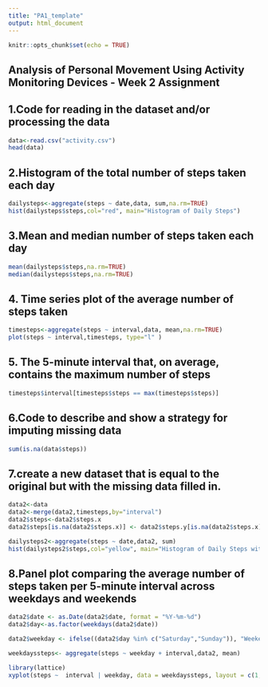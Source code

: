 ---
title: "PA1_template"
output: html_document
---

```{r setup, include=FALSE}
knitr::opts_chunk$set(echo = TRUE)
```

## Analysis of Personal Movement Using Activity Monitoring Devices - Week 2 Assignment 

## 1.Code for reading in the dataset and/or processing the data

```{r}
data<-read.csv("activity.csv")
head(data)
```

## 2.Histogram of the total number of steps taken each day


```{r, fig.width=4, fig.height=4,echo=TRUE}
dailysteps<-aggregate(steps ~ date,data, sum,na.rm=TRUE)
hist(dailysteps$steps,col="red", main="Histogram of Daily Steps")
```


## 3.Mean and median number of steps taken each day

```{r, echo=TRUE}
mean(dailysteps$steps,na.rm=TRUE)
median(dailysteps$steps,na.rm=TRUE)
```


## 4. Time series plot of the average number of steps taken
```{r, fig.width=8, fig.height=4, echo=TRUE}
timesteps<-aggregate(steps ~ interval,data, mean,na.rm=TRUE)
plot(steps ~ interval,timesteps, type="l" )
```


## 5. The 5-minute interval that, on average, contains the maximum number of steps
```{r, echo=TRUE}
timesteps$interval[timesteps$steps == max(timesteps$steps)]
```


## 6.Code to describe and show a strategy for imputing missing data
```{r, echo=TRUE}
sum(is.na(data$steps))
```

## 7.create a new dataset that is equal to the original but with the missing data filled in. 
```{r,  fig.width=8, fig.height=4,echo=TRUE}
data2<-data
data2<-merge(data2,timesteps,by="interval")
data2$steps<-data2$steps.x
data2$steps[is.na(data2$steps.x)] <- data2$steps.y[is.na(data2$steps.x)]

dailysteps2<-aggregate(steps ~ date,data2, sum)
hist(dailysteps2$steps,col="yellow", main="Histogram of Daily Steps with NA missings value replaced")
```

## 8.Panel plot comparing the average number of steps taken per 5-minute interval across weekdays and weekends

```{r, fig.width=8, fig.height=4, echo=TRUE}
data2$date <- as.Date(data2$date, format = "%Y-%m-%d")
data2$day<-as.factor(weekdays(data2$date))

data2$weekday <- ifelse((data2$day %in% c("Saturday","Sunday")), "Weekend", "Weekdays") 

weekdayssteps<- aggregate(steps ~ weekday + interval,data2, mean)

library(lattice)
xyplot(steps ~  interval | weekday, data = weekdayssteps, layout = c(1,2), type ="l", ylab="Number of Steps - Weekdays vs weekend")
```